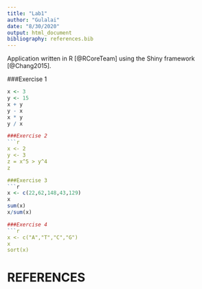 ```yaml
---
title: "Lab1"
author: "Gulalai"
date: "8/30/2020"
output: html_document
bibliography: references.bib
---
```

Application written in R [@RCoreTeam] using the Shiny framework [@Chang2015].

###Exercise 1
```r
x <- 3
y <- 15
x + y
y - x
x * y
y / x

###Exercise 2
```r
x <- 2
y <- 3
z = x^5 > y^4
z

###Exercise 3
```r
x <- c(22,62,148,43,129)
x
sum(x)
x/sum(x)

###Exercise 4
```r
x <- c("A","T","C","G")
x
sort(x)
```






# REFERENCES

